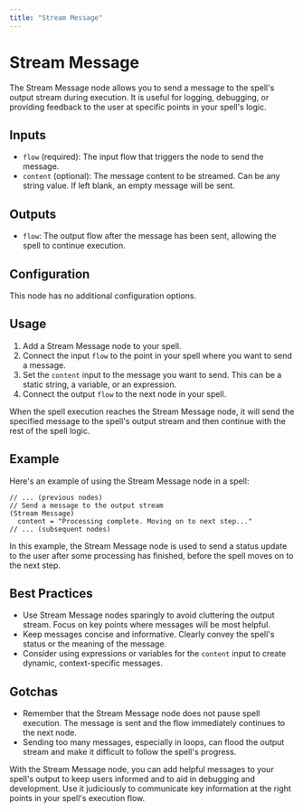 ```yaml
---
title: "Stream Message"
---
```


# Stream Message

The Stream Message node allows you to send a message to the spell's output stream during execution. It is useful for logging, debugging, or providing feedback to the user at specific points in your spell's logic.

## Inputs

- `flow` (required): The input flow that triggers the node to send the message.
- `content` (optional): The message content to be streamed. Can be any string value. If left blank, an empty message will be sent.

## Outputs

- `flow`: The output flow after the message has been sent, allowing the spell to continue execution.

## Configuration

This node has no additional configuration options.

## Usage

1. Add a Stream Message node to your spell.
2. Connect the input `flow` to the point in your spell where you want to send a message.
3. Set the `content` input to the message you want to send. This can be a static string, a variable, or an expression.
4. Connect the output `flow` to the next node in your spell.

When the spell execution reaches the Stream Message node, it will send the specified message to the spell's output stream and then continue with the rest of the spell logic.

## Example

Here's an example of using the Stream Message node in a spell:

```
// ... (previous nodes)
// Send a message to the output stream
(Stream Message)
  content = "Processing complete. Moving on to next step..."
// ... (subsequent nodes)
```

In this example, the Stream Message node is used to send a status update to the user after some processing has finished, before the spell moves on to the next step.

## Best Practices

- Use Stream Message nodes sparingly to avoid cluttering the output stream. Focus on key points where messages will be most helpful.
- Keep messages concise and informative. Clearly convey the spell's status or the meaning of the message.
- Consider using expressions or variables for the `content` input to create dynamic, context-specific messages.

## Gotchas

- Remember that the Stream Message node does not pause spell execution. The message is sent and the flow immediately continues to the next node.
- Sending too many messages, especially in loops, can flood the output stream and make it difficult to follow the spell's progress.

With the Stream Message node, you can add helpful messages to your spell's output to keep users informed and to aid in debugging and development. Use it judiciously to communicate key information at the right points in your spell's execution flow.